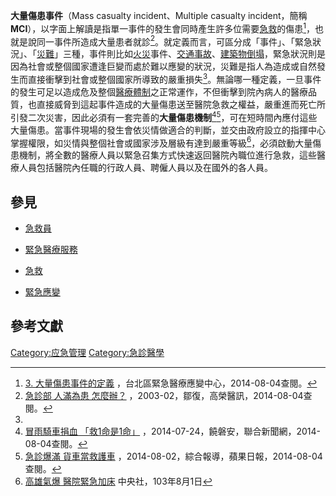 {{medical}}
'''大量傷患事件'''（Mass casualty incident、Multiple casualty incident，簡稱'''MCI'''），以字面上解讀是指單一事件的發生會同時產生許多位需要[[急救|急救]]的傷患<ref name="ntu">[http://dmat.mc.ntu.edu.tw/eoc2008/modules/tad_book3/page.php?tbdsn=157 3. 大量傷患事件的定義] {{Wayback|url=http://dmat.mc.ntu.edu.tw/eoc2008/modules/tad_book3/page.php?tbdsn=157 |date=20140808054523 }}，台北區緊急醫療應變中心，2014-08-04查閱。</ref>，也就是說同一事件所造成大量患者就診<ref>[http://cms03p.vghks.gov.tw/periodical/asp/article.asp?per_no=060208 急診部 人滿為患 怎麼辦？] {{Wayback|url=http://cms03p.vghks.gov.tw/periodical/asp/article.asp?per_no=060208 |date=20140810170450 }}，2003-02，鄒復，高榮醫訊，2014-08-04查閱。</ref>。就定義而言，可區分成「事件」、「緊急狀況」、「[[災難|災難]]」三種，事件則比如[[火災|火災]]事件、[[交通事故|交通事故]]、[[建築物|建築物]][[倒塌|倒塌]]，緊急狀況則是因為社會或整個國家遭逢巨變而處於難以應變的狀況，災難是指人為造成或自然發生而直接衝擊到社會或整個國家所導致的嚴重損失<ref name="ntu"/>。無論哪一種定義，一旦事件的發生可足以造成危及整個[[醫療體制|醫療體制]]之正常運作，不但衝擊到院內病人的醫療品質，也直接威脅到這起事件造成的大量傷患送至醫院急救之權益，嚴重進而死亡所引發二次災害，因此必須有一套完善的'''大量傷患機制'''<ref>[http://udn.com/NEWS/NATIONAL/NATS1/8824266.shtml 冒雨騎車捐血 「救1命是1命」] {{Wayback|url=http://udn.com/NEWS/NATIONAL/NATS1/8824266.shtml |date=20140808054017 }}，2014-07-24，饒磐安，聯合新聞網，2014-08-04查閱。</ref><ref>[http://www.appledaily.com.tw/appledaily/article/headline/20140802/35996946/ 急診爆滿 貨車當救護車] {{Wayback|url=http://www.appledaily.com.tw/appledaily/article/headline/20140802/35996946/ |date=20150924063545 }}，2014-08-02，綜合報導，蘋果日報，2014-08-04查閱。</ref>，可在短時間內應付這些大量傷患。當事件現場的發生會依災情做適合的判斷，並交由政府設立的指揮中心掌握權限，如災情與整個社會或國家涉及層級有達到嚴重等級<ref>[http://www.cna.com.tw/news/ahel/201408010262-1.aspx 高雄氣爆 醫院緊急加床] {{Wayback|url=http://www.cna.com.tw/news/ahel/201408010262-1.aspx |date=20160304121041 }}中央社，103年8月1日</ref>，必須啟動大量傷患機制，將全數的醫療人員以緊急召集方式快速返回醫院內職位進行急救，這些醫療人員包括醫院內任職的行政人員、聘僱人員以及在國外的各人員。
==參見==

* [[急救員|急救員]]

* [[緊急醫療服務|緊急醫療服務]]

* [[急救|急救]]

* [[緊急應變|緊急應變]]

== 參考文獻 ==
{{reflist}}

[[Category:应急管理|Category:应急管理]]
[[Category:急診醫學|Category:急診醫學]]